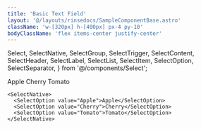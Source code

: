 ```yaml
---
title: 'Basic Text Field'
layout: '@/layouts/rinsedocs/SampleComponentBase.astro'
className: 'w-[320px] h-[400px] px-4 py-10'
bodyClassName: 'flex items-center justify-center'
---
```


  Select,
  SelectNative,
  SelectGroup,
  SelectTrigger,
  SelectContent,
  SelectHeader,
  SelectLabel,
  SelectList,
  SelectItem,
  SelectOption,
  SelectSeparator,
} from '@/components/Select';

<SelectNative>
  <SelectOption value="Apple">Apple</SelectOption>
  <SelectOption value="Cherry">Cherry</SelectOption>
  <SelectOption value="Tomato">Tomato</SelectOption>
</SelectNative>

```mdx
<SelectNative>
  <SelectOption value="Apple">Apple</SelectOption>
  <SelectOption value="Cherry">Cherry</SelectOption>
  <SelectOption value="Tomato">Tomato</SelectOption>
</SelectNative>
```
